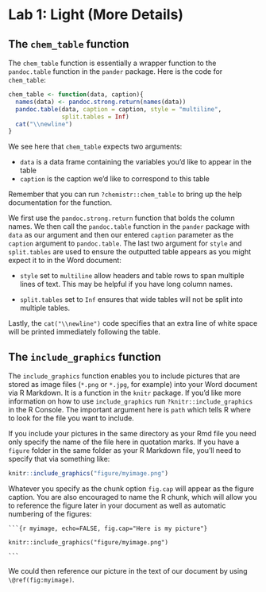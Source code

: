 # Lab 1: Light (More Details) {#appendix-light}

## The `chem_table` function

The `chem_table` function is essentially a wrapper function to the `pandoc.table` function in the `pander` package.  Here is the code for `chem_table`:

```r
chem_table <- function(data, caption){
  names(data) <- pandoc.strong.return(names(data))
  pandoc.table(data, caption = caption, style = "multiline",
               split.tables = Inf)
  cat("\\newline")
}
```

We see here that `chem_table` expects two arguments:

- `data` is a data frame containing the variables you'd like to appear in the table
- `caption` is the caption we'd like to correspond to this table

Remember that you can run `?chemistr::chem_table` to bring up the help documentation for the function.

We first use the `pandoc.strong.return` function that bolds the column names.  We then
call the `pandoc.table` function in the `pander` package with `data` as our argument and then our entered `caption` parameter as the `caption` argument to `pandoc.table`. The last two argument for `style` and `split.tables` are used to ensure the outputted table appears as you might expect it to in the Word document: 

- `style` set to `multiline` allow headers and table rows to span multiple lines of text.  This may be helpful if you have long column names.

- `split.tables` set to `Inf` ensures that wide tables will not be split into multiple tables.

Lastly, the `cat("\\newline")` code specifies that an extra line of white space will be printed immediately following the table.

## The `include_graphics` function

The `include_graphics` function enables you to include pictures that are stored as image files (`*.png` or `*.jpg`, for example) into your Word document via R Markdown.  It is a function in the `knitr` package.  If you'd like more information on how to use `include_graphics` run `?knitr::include_graphics` in the R Console.  The important argument here is `path` which tells R where to look for the file you want to include.  

If you include your pictures in the same directory as your Rmd file you need only specify the name of the file here in quotation marks.  If you have a `figure` folder in the same folder as your R Markdown file, you'll need to specify that via something like:

```r
knitr::include_graphics("figure/myimage.png")
```

Whatever you specify as the chunk option `fig.cap` will appear as the figure caption.  You are also encouraged to name the R chunk, which will allow you to reference the figure later in your document as well as automatic numbering of the figures:

` ```{r myimage, echo=FALSE, fig.cap="Here is my picture"} `

`knitr::include_graphics("figure/myimage.png")`

` ``` `

We could then reference our picture in the text of our document by using `\@ref(fig:myimage)`.

